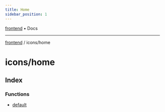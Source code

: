 ```yaml
---
title: Home
sidebar_position: 1
---
```


[frontend](./home/../..) • Docs

***

[frontend](./home/../..) / icons/home

# icons/home

## Index

### Functions

- [default](./home/functions/default)
